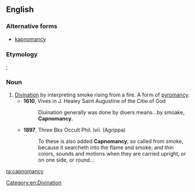 ==English==

===Alternative forms===
* [[kapnomancy]]

===Etymology===
{{etyl|grc|en}} {{term|καπνός||smoke|lang=grc}}; {{confix|capno|mancy|lang=en}}

===Noun===
{{en-noun|-}}

# [[divination|Divination]] by interpreting smoke rising from a fire. A form of [[pyromancy]].
#* '''1610''', Vives in J. Healey Saint Augustine of the Citie of God
#*: Diuination generally was done by diuers means...by smoake, '''Capnomancy'''.
#* '''1897''', Three Bks Occult Phil. lvii. (Agrippa)
#*: To these is also added '''Capnomancy''', so called from smoke, because it searcheth into the flame and smoke; and thin colors, sounds and motions when they are carried upright, or on one side, or round...

[[Category:en:Divination]]

[[ta:capnomancy]]